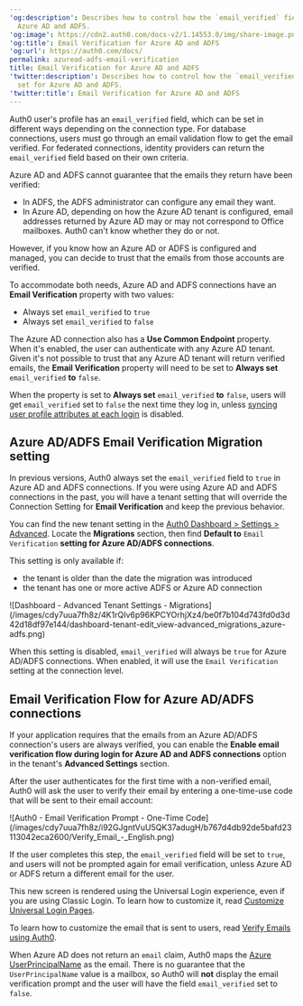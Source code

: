 ---
'og:description': Describes how to control how the `email_verified` field is set for
  Azure AD and ADFS.
'og:image': https://cdn2.auth0.com/docs-v2/1.14553.0/img/share-image.png
'og:title': Email Verification for Azure AD and ADFS
'og:url': https://auth0.com/docs/
permalink: azuread-adfs-email-verification
title: Email Verification for Azure AD and ADFS
'twitter:description': Describes how to control how the `email_verified` field is
  set for Azure AD and ADFS.
'twitter:title': Email Verification for Azure AD and ADFS
---
Auth0 user's profile has an `email_verified` field, which can be set in different ways depending on the connection type. For database connections, users must go through an email validation flow to get the email verified. For federated connections, <Tooltip tip="Identity Provider (IdP): Service that stores and manages digital identities." cta="View Glossary" href="/docs/glossary?term=identity+providers">identity providers</Tooltip> can return the `email_verified` field based on their own criteria.

Azure AD and ADFS cannot guarantee that the emails they return have been verified:

* In ADFS, the ADFS administrator can configure any email they want.
* In Azure AD, depending on how the Azure AD tenant is configured, email addresses returned by Azure AD may or may not correspond to Office mailboxes. Auth0 can't know whether they do or not.

However, if you know how an Azure AD or ADFS is configured and managed, you can decide to trust that the emails from those accounts are verified.

To accommodate both needs, Azure AD and ADFS connections have an **Email Verification** property with two values:

* Always set `email_verified` to `true`
* Always set `email_verified` to `false`

The Azure AD connection also has a **Use Common Endpoint** property. When it's enabled, the user can authenticate with any Azure AD tenant. Given it's not possible to trust that any Azure AD tenant will return verified emails, the **Email Verification** property will need to be set to **Always set** `email_verified` **to** `false`.

When the property is set to **Always set** `email_verified` **to** `false`, users will get `email_verified` set to `false` the next time they log in, unless [syncing user profile attributes at each login](/docs/manage-users/user-accounts/user-profiles/configure-connection-sync-with-auth0) is disabled.

## Azure AD/ADFS Email Verification Migration setting

In previous versions, Auth0 always set the `email_verified` field to `true` in Azure AD and ADFS connections. If you were using Azure AD and ADFS connections in the past, you will have a tenant setting that will override the Connection Setting for **Email Verification** and keep the previous behavior.

You can find the new tenant setting in the [Auth0 Dashboard > Settings > Advanced](https://manage.auth0.com/#/tenant/advanced). Locate the **Migrations** section, then find **Default to** `Email Verification` **setting for Azure AD/ADFS connections**.

<Callout icon="file-lines" color="#0EA5E9" iconType="regular">

This setting is only available if:

* the tenant is older than the date the migration was introduced
* the tenant has one or more active ADFS or Azure AD connection

</Callout>

<Frame>![Dashboard - Advanced Tenant Settings - Migrations](/images/cdy7uua7fh8z/4K1rQIv6p96KPCYOrhjXz4/be0f7b104d743fd0d3d42d18df97e144/dashboard-tenant-edit_view-advanced_migrations_azure-adfs.png)</Frame>

When this setting is disabled, `email_verified` will always be `true` for Azure AD/ADFS connections. When enabled, it will use the `Email Verification` setting at the connection level.

## Email Verification Flow for Azure AD/ADFS connections

If your application requires that the emails from an Azure AD/ADFS connection's users are always verified, you can enable the **Enable email verification flow during login for Azure AD and ADFS connections** option in the tenant's **Advanced Settings** section.

After the user authenticates for the first time with a non-verified email, Auth0 will ask the user to verify their email by entering a one-time-use code that will be sent to their email account:

<Frame>![Auth0 - Email Verification Prompt - One-Time Code](/images/cdy7uua7fh8z/i92GJgntVuU5QK37adugH/b767d4db92de5bafd23113042eca2600/Verify_Email_-_English.png)</Frame>

If the user completes this step, the `email_verified` field will be set to `true`, and users will not be prompted again for email verification, unless Azure AD or ADFS return a different email for the user.

This new screen is rendered using the <Tooltip tip="Universal Login: Your application redirects to Universal Login, hosted on Auth0's Authorization Server, to verify a user's identity." cta="View Glossary" href="/docs/glossary?term=Universal+Login">Universal Login</Tooltip> experience, even if you are using Classic Login. To learn how to customize it, read [Customize Universal Login Pages](/docs/customize/login-pages/universal-login/customize-templates).

To learn how to customize the email that is sent to users, read [Verify Emails using Auth0](/docs/manage-users/user-accounts/verify-emails).

<Warning>

When Azure AD does not return an `email` claim, Auth0 maps the [Azure UserPrincipalName](https://docs.microsoft.com/en-us/azure/active-directory/hybrid/plan-connect-userprincipalname) as the email. There is no guarantee that the `UserPrincipalName` value is a mailbox, so Auth0 will **not** display the email verification prompt and the user will have the field `email_verified` set to `false`.

</Warning>
